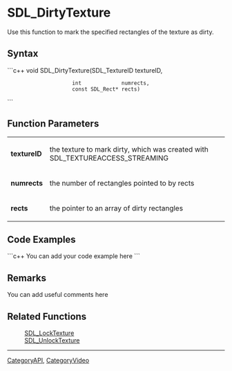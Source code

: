<!-- pragma section-numbers off -->
<!-- pragma disable-camelcase -->

= SDL_DirtyTexture =
Use this function to mark the specified rectangles of the texture as dirty.


== Syntax ==
```c++
void SDL_DirtyTexture(SDL_TextureID   textureID,
                      int             numrects,
                      const SDL_Rect* rects) 	
```

== Function Parameters ==
{|
|'''textureID'''
|the texture to mark dirty, which was created with SDL_TEXTUREACCESS_STREAMING
|-
|'''numrects'''
|the number of rectangles pointed to by rects
|-
|'''rects'''
|the pointer to an array of dirty rectangles
|}

== Code Examples ==
```c++
You can add your code example here
```

== Remarks ==
You can add useful comments here

== Related Functions ==
:[[SDL_LockTexture]]
:[[SDL_UnlockTexture]]

----
[[CategoryAPI]], [[CategoryVideo]]
